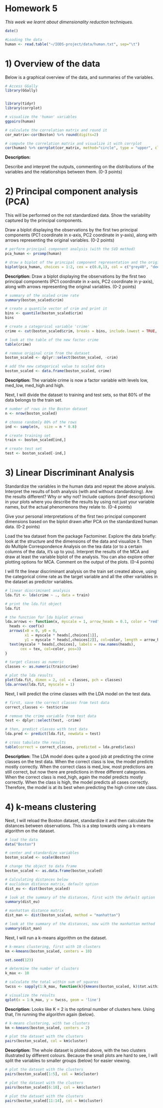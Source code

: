 # Homework 5

*This week we learnt about dimensionality reduction techniques.*

```r
date()
```

```r

#Loading the data
human <- read.table("~/IODS-project/data/human.txt", sep="\t")

```

# 1) Overview of the data

Below is a graphical overview of the data, and summaries of the variables. 

```r

# Access GGally
library(GGally)


library(tidyr)
library(corrplot)

# visualize the 'human' variables
ggpairs(human)

# calculate the correlation matrix and round it
cor_matrix<-cor(Boston) %>% round(digits=2)

# compute the correlation matrix and visualize it with corrplot
cor(human) %>% corrplot(cor_matrix, method="circle", type = "upper", cl.pos = "b", tl.pos = "d", tl.cex = 0.6)


```

__Description:__ 

Describe and interpret the outputs, commenting on the distributions of the variables and the relationships between them. (0-3 points)


# 2) Principal component analysis (PCA)

This will be performed on the not standardized data. Show the variability captured by the principal components. 

Draw a biplot displaying the observations by the first two principal components (PC1 coordinate in x-axis, PC2 coordinate in y-axis), along with arrows representing the original variables. (0-2 points)


```r

# perform principal component analysis (with the SVD method)
pca_human <- prcomp(human)

# draw a biplot of the principal component representation and the original variables
biplot(pca_human, choices = 1:2, cex = c(0.8,1), col = c("grey40", "deeppink2"))

```

__Description:__ Draw a biplot displaying the observations by the first two principal components (PC1 coordinate in x-axis, PC2 coordinate in y-axis), along with arrows representing the original variables. (0-2 points)

```r

# summary of the scaled crime rate
summary(boston_scaled$crim)

# create a quantile vector of crim and print it
bins <- quantile(boston_scaled$crim)
bins

# create a categorical variable 'crime'
crime <- cut(boston_scaled$crim, breaks = bins, include.lowest = TRUE, label = c("low", "med_low", "med_high", "high"))

# look at the table of the new factor crime
table(crime)

# remove original crim from the dataset
boston_scaled <- dplyr::select(boston_scaled, -crim)

# add the new categorical value to scaled data
boston_scaled <- data.frame(boston_scaled, crime)

```

__Description:__ The variable crime is now a factor variable with levels low, med_low, med_high and high.

Next, I will divide the dataset to training and test sets, so that 80% of the data belongs to the train set.

```r

# number of rows in the Boston dataset 
n <- nrow(boston_scaled)

# choose randomly 80% of the rows
ind <- sample(n,  size = n * 0.8)

# create training set
train <- boston_scaled[ind,]

# create test set 
test <- boston_scaled[-ind,]

```

# 3) Linear Discriminant Analysis


Standardize the variables in the human data and repeat the above analysis. Interpret the results of both analysis (with and without standardizing). Are the results different? Why or why not? Include captions (brief descriptions) in your plots where you describe the results by using not just your variable names, but the actual phenomenons they relate to. (0-4 points)

Give your personal interpretations of the first two principal component dimensions based on the biplot drawn after PCA on the standardized human data. (0-2 points)

Load the tea dataset from the package Factominer. Explore the data briefly: look at the structure and the dimensions of the data and visualize it. Then do Multiple Correspondence Analysis on the tea data (or to a certain columns of the data, it’s up to you). Interpret the results of the MCA and draw at least the variable biplot of the analysis. You can also explore other plotting options for MCA. Comment on the output of the plots. (0-4 points)




I will fit the linear discriminant analysis on the train set created above, using the categorical crime rate as the target variable and all the other variables in the dataset as predictor variables.

```r

# linear discriminant analysis
lda.fit <- lda(crime ~ ., data = train)

# print the lda.fit object
lda.fit

# the function for lda biplot arrows
lda.arrows <- function(x, myscale = 1, arrow_heads = 0.1, color = "red", tex = 0.75, choices = c(1,2)){
  heads <- coef(x)
  arrows(x0 = 0, y0 = 0, 
         x1 = myscale * heads[,choices[1]], 
         y1 = myscale * heads[,choices[2]], col=color, length = arrow_heads)
  text(myscale * heads[,choices], labels = row.names(heads), 
       cex = tex, col=color, pos=3)
}

# target classes as numeric
classes <- as.numeric(train$crime)

# plot the lda results
plot(lda.fit, dimen = 2, col = classes, pch = classes)
lda.arrows(lda.fit, myscale = 1)

```

Next, I will predict the crime classes with the LDA model on the test data. 

```r

# first, save the correct classes from test data
correct_classes <- test$crime

# remove the crime variable from test data
test <- dplyr::select(test, -crime)

# then, predict classes with test data
lda.pred <- predict(lda.fit, newdata = test)

# cross tabulate the results
table(correct = correct_classes, predicted = lda.pred$class)

```

__Description:__ The LDA model does quite a good job at predicting the crime classes on the test data. When the correct class is low, the model predicts mostly correctly. When the correct class is med_low, most predictions are still correct, but now there are predictions in three different categories. When the correct class is med_high, again the model predicts mostly correctly. When the class is high, the model predicts all cases correctly. Therefore, the model is at its best when predicting the high crime rate class.

# 4) k-means clustering

Next, I will reload the Boston dataset, standardize it and then calculate the distances between observations. This is a step towards using a k-means algorithm on the dataset.

```r

# load the data
data("Boston")

# center and standardize variables
boston_scaled <- scale(Boston)

# change the object to data frame
boston_scaled <- as.data.frame(boston_scaled)

# Calculating distances below
# euclidean distance matrix, default option
dist_eu <- dist(boston_scaled)

# look at the summary of the distances, first with the default option
summary(dist_eu)

# manhattan distance matrix
dist_man <- dist(boston_scaled, method = "manhattan")

# look at the summary of the distances, now with the manhattan method
summary(dist_man)


```

Next, I will run a k-means algorithm on the dataset. 

```r

# k-means clustering, first with 10 clusters
km <-kmeans(boston_scaled, centers = 10)

set.seed(123)

# determine the number of clusters
k_max <- 10

# calculate the total within sum of squares
twcss <- sapply(1:k_max, function(k){kmeans(boston_scaled, k)$tot.withinss})

# visualize the results
qplot(x = 1:k_max, y = twcss, geom = 'line')

```

__Description:__ Looks like K = 2 is the optimal number of clusters here. Using that, I'm running the algorithm again (below).

```r

# k-means clustering, with two clusters
km <-kmeans(boston_scaled, centers = 2)

# plot the dataset with the clusters
pairs(boston_scaled, col = km$cluster)

```

__Description:__ The whole dataset is plotted above, with the two clusters illustrated by different colours. Because the small plots are hard to see, I will split the variables to smaller groups (below) for easier viewing.

```r

# plot the dataset with the clusters
pairs(boston_scaled[1:5], col = km$cluster)

# plot the dataset with the clusters
pairs(boston_scaled[6:10], col = km$cluster)

# plot the dataset with the clusters
pairs(boston_scaled[11:14], col = km$cluster)

```